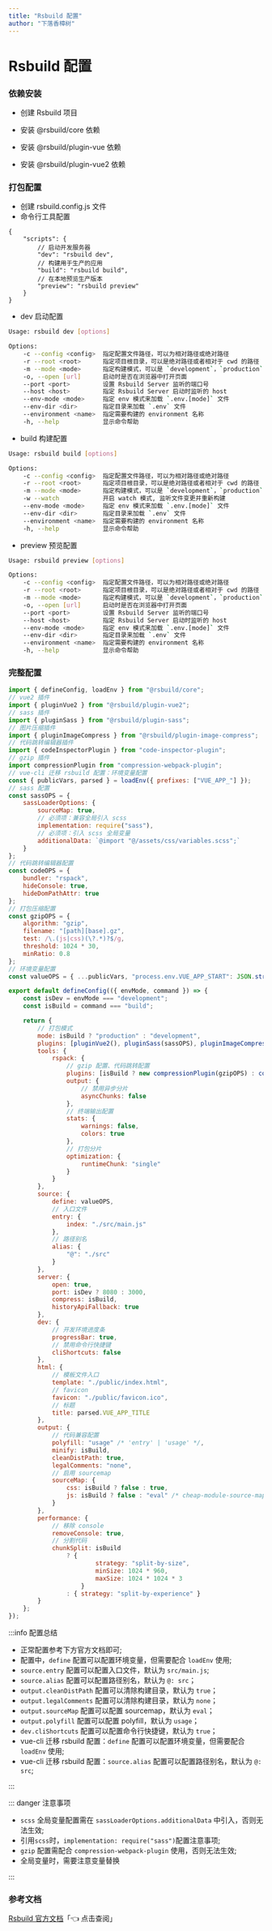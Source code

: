 ```yaml
---
title: "Rsbuild 配置"
author: "下落香樟树"
---
```


# Rsbuild 配置

### 依赖安装

- 创建 Rsbuild 项目

<Install value="create rsbuild@latest" />

- 安装 @rsbuild/core 依赖

<Install value="add @rsbuild/core -D" />

- 安装 @rsbuild/plugin-vue 依赖

<Install value="add @rsbuild/plugin-vue -D" />

- 安装 @rsbuild/plugin-vue2 依赖

<Install value="add @rsbuild/plugin-vue2 -D" />

### 打包配置

- 创建 rsbuild.config.js 文件
- 命令行工具配置

```shell title="启动命令配置"
{
    "scripts": {
        // 启动开发服务器
        "dev": "rsbuild dev",
        // 构建用于生产的应用
        "build": "rsbuild build",
        // 在本地预览生产版本
        "preview": "rsbuild preview"
    }
}
```

- dev 启动配置

```bash title="启动配置"
Usage: rsbuild dev [options]

Options:
    -c --config <config>  指定配置文件路径，可以为相对路径或绝对路径
    -r --root <root>      指定项目根目录，可以是绝对路径或者相对于 cwd 的路径
    -m --mode <mode>      指定构建模式，可以是 `development`，`production` 或 `none`
    -o, --open [url]      启动时是否在浏览器中打开页面
    --port <port>         设置 Rsbuild Server 监听的端口号
    --host <host>         指定 Rsbuild Server 启动时监听的 host
    --env-mode <mode>     指定 env 模式来加载 `.env.[mode]` 文件
    --env-dir <dir>       指定目录来加载 `.env` 文件
    --environment <name>  指定需要构建的 environment 名称
    -h, --help            显示命令帮助
```

- build 构建配置

```bash title="构建配置"
Usage: rsbuild build [options]

Options:
    -c --config <config>  指定配置文件路径，可以为相对路径或绝对路径
    -r --root <root>      指定项目根目录，可以是绝对路径或者相对于 cwd 的路径
    -m --mode <mode>      指定构建模式，可以是 `development`，`production` 或 `none`
    -w --watch            开启 watch 模式, 监听文件变更并重新构建
    --env-mode <mode>     指定 env 模式来加载 `.env.[mode]` 文件
    --env-dir <dir>       指定目录来加载 `.env` 文件
    --environment <name>  指定需要构建的 environment 名称
    -h, --help            显示命令帮助
```

- preview 预览配置

```bash title="预览配置"
Usage: rsbuild preview [options]

Options:
    -c --config <config>  指定配置文件路径，可以为相对路径或绝对路径
    -r --root <root>      指定项目根目录，可以是绝对路径或者相对于 cwd 的路径
    -m --mode <mode>      指定构建模式，可以是 `development`，`production` 或 `none`
    -o, --open [url]      启动时是否在浏览器中打开页面
    --port <port>         设置 Rsbuild Server 监听的端口号
    --host <host>         指定 Rsbuild Server 启动时监听的 host
    --env-mode <mode>     指定 env 模式来加载 `.env.[mode]` 文件
    --env-dir <dir>       指定目录来加载 `.env` 文件
    --environment <name>  指定需要构建的 environment 名称
    -h, --help            显示命令帮助
```

### 完整配置

```javascript title="完整配置"
import { defineConfig, loadEnv } from "@rsbuild/core";
// vue2 插件
import { pluginVue2 } from "@rsbuild/plugin-vue2";
// sass 插件
import { pluginSass } from "@rsbuild/plugin-sass";
// 图片压缩插件
import { pluginImageCompress } from "@rsbuild/plugin-image-compress";
// 代码跳转编辑器插件
import { codeInspectorPlugin } from "code-inspector-plugin";
// gzip 插件
import compressionPlugin from "compression-webpack-plugin";
// vue-cli 迁移 rsbuild 配置：环境变量配置
const { publicVars, parsed } = loadEnv({ prefixes: ["VUE_APP_"] });
// sass 配置
const sassOPS = {
	sassLoaderOptions: {
		sourceMap: true,
		// 必须项：兼容全局引入 scss
		implementation: require("sass"),
		// 必须项：引入 scss 全局变量
		additionalData: `@import "@/assets/css/variables.scss";`
	}
};
// 代码跳转编辑器配置
const codeOPS = {
	bundler: "rspack",
	hideConsole: true,
	hideDomPathAttr: true
};
// 打包压缩配置
const gzipOPS = {
	algorithm: "gzip",
	filename: "[path][base].gz",
	test: /\.(js|css)(\?.*)?$/g,
	threshold: 1024 * 30,
	minRatio: 0.8
};
// 环境变量配置
const valueOPS = { ...publicVars, "process.env.VUE_APP_START": JSON.stringify("RSB") };

export default defineConfig(({ envMode, command }) => {
	const isDev = envMode === "development";
	const isBuild = command === "build";

	return {
		// 打包模式
		mode: isBuild ? "production" : "development",
		plugins: [pluginVue2(), pluginSass(sassOPS), pluginImageCompress()],
		tools: {
			rspack: {
				// gzip 配置、代码跳转配置
				plugins: [isBuild ? new compressionPlugin(gzipOPS) : codeInspectorPlugin(codeOPS)],
				output: {
					// 禁用异步分片
					asyncChunks: false
				},
				// 终端输出配置
				stats: {
					warnings: false,
					colors: true
				},
				// 打包分片
				optimization: {
					runtimeChunk: "single"
				}
			}
		},
		source: {
			define: valueOPS,
			// 入口文件
			entry: {
				index: "./src/main.js"
			},
			// 路径别名
			alias: {
				"@": "./src"
			}
		},
		server: {
			open: true,
			port: isDev ? 8080 : 3000,
			compress: isBuild,
			historyApiFallback: true
		},
		dev: {
			// 开发环境进度条
			progressBar: true,
			// 禁用命令行快捷键
			cliShortcuts: false
		},
		html: {
			// 模板文件入口
			template: "./public/index.html",
			// favicon
			favicon: "./public/favicon.ico",
			// 标题
			title: parsed.VUE_APP_TITLE
		},
		output: {
			// 代码兼容配置
			polyfill: "usage" /* 'entry' | 'usage' */,
			minify: isBuild,
			cleanDistPath: true,
			legalComments: "none",
			// 启用 sourcemap
			sourceMap: {
				css: isBuild ? false : true,
				js: isBuild ? false : "eval" /* cheap-module-source-map */
			}
		},
		performance: {
			// 移除 console
			removeConsole: true,
			// 分割代码
			chunkSplit: isBuild
				? {
						strategy: "split-by-size",
						minSize: 1024 * 960,
						maxSize: 1024 * 1024 * 3
					}
				: { strategy: "split-by-experience" }
		}
	};
});
```

:::info 配置总结

- 正常配置参考下方官方文档即可;
- 配置中，`define` 配置可以配置环境变量，但需要配合 `loadEnv` 使用;
- `source.entry` 配置可以配置入口文件，默认为 `src/main.js`;
- `source.alias` 配置可以配置路径别名，默认为 `@: src`；
- `output.cleanDistPath` 配置可以清除构建目录，默认为 `true`；
- `output.legalComments` 配置可以清除构建目录，默认为 `none`；
- `output.sourceMap` 配置可以配置 sourcemap，默认为 `eval`；
- `output.polyfill` 配置可以配置 polyfill，默认为 `usage`；
- `dev.cliShortcuts` 配置可以配置命令行快捷键，默认为 `true`；
- vue-cli 迁移 rsbuild 配置：`define` 配置可以配置环境变量，但需要配合 `loadEnv` 使用;
- vue-cli 迁移 rsbuild 配置：`source.alias` 配置可以配置路径别名，默认为 `@: src`;

:::

::: danger 注意事项

- `scss` 全局变量配置需在 `sassLoaderOptions.additionalData` 中引入，否则无法生效;
- 引用`scss`时，`implementation: require("sass")`配置注意事项;
- `gzip` 配置需配合 `compression-webpack-plugin` 使用，否则无法生效;
- 全局变量时，需要注意变量替换

:::

### 参考文档

[Rsbuild 官方文档](https://rsbuild.dev/zh/)「👈 点击查阅」
